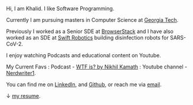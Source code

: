 Hi, I am Khalid. I like Software Programming.

Currently I am pursuing masters in Computer Science at [Georgia Tech](https://www.gatech.edu/).

Previously I worked as a Senior SDE at [BrowserStack](https://www.browserstack.com/) 
and I have also worked as an SDE at [Swift Robotics](https://swiftrobotics.ai/) building disinfection robots for SARS-CoV-2.

I enjoy watching Podcasts and  educational content on Youtube.

My Current Favs : Podcast - [WTF is? by Nikhil Kamath](https://youtube.com/playlist?list=PLVPkbpccdn98Mb43hFbfxXHRLQxAS4tyU) : Youtube channel - [Nerdwriter1](https://www.youtube.com/@Nerdwriter1).

You can find me on [LinkedIn](https://www.linkedin.com/in/shaikhalid/), and [Github](https://github.com/shaikhalid), or reach me via [email](mailto:shaikhalidwork@gmail.com).

&darr; [my resume](https://drive.google.com/file/d/1FGIFN9rONe2_RB2Uw_y_EpHNZOdGFSoc/view?usp=drive_link).